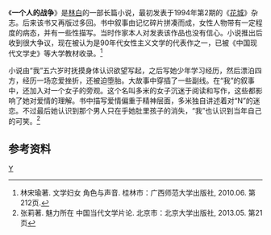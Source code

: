《'''一个人的战争'''》是[[林白_(作家)|林白]]的一部长篇小说，最初发表于1994年第2期的《[[花城_(杂志)|花城]]》杂志。后来该书又再版过多回。书中叙事由记忆碎片拼凑而成，女性人物带有一定程度的病态，并有一些性描写。当时作家本人对发表该作品也没有信心。小说推出后收到很大争议，现在被认为是90年代女性主义文学的代表作之一，已被《中国现代文学史》等大学教材收录。<ref>林宋瑜著. 文学妇女 角色与声音. 桂林市：广西师范大学出版社, 2010.06. 第212页.</ref>

小说由“我”五六岁时抚摸身体认识欲望写起，之后写她少年学习经历，然后漂泊四方，经历一场恋爱挫折，还被迫堕胎。大故事中穿插了一些副线。在“我”的叙事中，还加入对一个女子的旁观。这个名叫多米的女子沉迷于阅读和写作，这些都影响了她对爱情的理解。书中描写爱情偏重于精神层面，多米独自讲述着对“N”的迷恋。不过最后她认识到那个男人只在乎她肚里孩子的消失，“我”也认识到当年自己的可笑。<ref>张莉著. 魅力所在 中国当代文学片论. 北京市：北京大学出版社, 2013.05. 第21页</ref>

==参考资料==
{{reflist}}

[[Category:中文长篇小说|Y]]